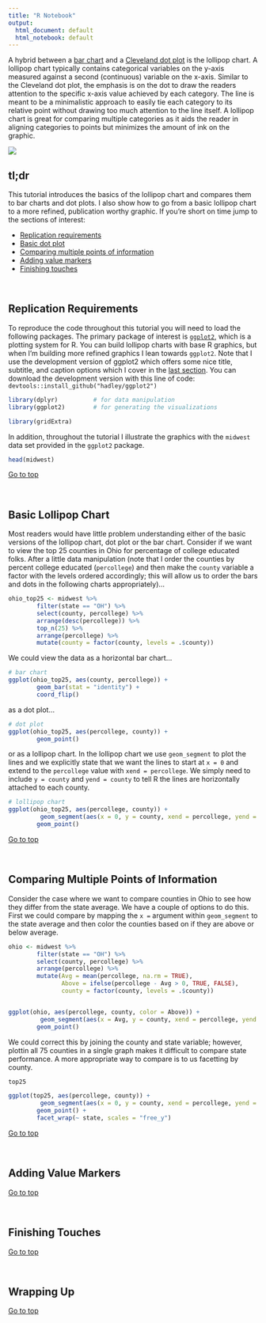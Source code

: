 ```yaml
---
title: "R Notebook"
output:
  html_document: default
  html_notebook: default
---
```


A hybrid between a [bar chart](http://uc-r.github.io/barcharts) and a [Cleveland dot plot](http://uc-r.github.io/cleveland-dot-plots) is the lollipop chart. A lollipop chart typically contains categorical variables on the y-axis measured against a second (continuous) variable on the x-axis.  Similar to the Cleveland dot plot, the emphasis is on the dot to draw the readers attention to the specific x-axis value achieved by each category. The line is meant to be a minimalistic approach to easily tie each category to its relative point without drawing too much attention to the line itself. A lollipop chart is great for comparing multiple categories as it aids the reader in aligning categories to points but minimizes the amount of ink on the graphic. 


<img src="lollipop-icon.png" style="display: block; margin: auto;" />


## tl;dr
This tutorial introduces the basics of the lollipop chart and compares them to bar charts and dot plots. I also show how to go from a basic lollipop chart to a more refined, publication worthy graphic. If you're short on time jump to the sections of interest:

- [Replication requirements](#replication)
- [Basic dot plot](#basics)
- [Comparing multiple points of information](#groups)
- [Adding value markers](#markers)
- [Finishing touches](#finishing)

<br>

## Replication Requirements {#replication}
To reproduce the code throughout this tutorial you will need to load the following packages. The primary package of interest is [`ggplot2`](http://ggplot2.org/), which is a plotting system for R. You can build lollipop charts with base R graphics, but when I'm building more refined graphics I lean towards `ggplot2`. Note that I use the development version of ggplot2 which offers some nice title, subtitle, and caption options which I cover in the [last section](#finishing).  You can download the development version with this line of code: `devtools::install_github("hadley/ggplot2")`

```r
library(dplyr)          # for data manipulation
library(ggplot2)        # for generating the visualizations
```

```r
library(gridExtra)
```

In addition, throughout the tutorial I illustrate the graphics with the `midwest` data set provided in the `ggplot2` package.

```r
head(midwest)
```


<a href="#top">Go to top</a>

<br>

## Basic Lollipop Chart {#basics}
Most readers would have little problem understanding either of the basic versions of the lollipop chart, dot plot or the bar chart. Consider if we want to view the top 25 counties in Ohio for percentage of college educated folks. After a little data manipulation (note that I order the counties by percent college educated (`percollege`) and then make the `county` variable a factor with the levels ordered accordingly; this will allow us to order the bars and dots in the following charts appropriately)...

```r
ohio_top25 <- midwest %>%
        filter(state == "OH") %>%
        select(county, percollege) %>%
        arrange(desc(percollege)) %>%
        top_n(25) %>%
        arrange(percollege) %>%
        mutate(county = factor(county, levels = .$county))
```

We could view the data as a horizontal bar chart...

```r
# bar chart
ggplot(ohio_top25, aes(county, percollege)) +
        geom_bar(stat = "identity") +
        coord_flip()
```

as a dot plot...
```r
# dot plot
ggplot(ohio_top25, aes(percollege, county)) +
        geom_point()
```

or as a lollipop chart. In the lollipop chart we use `geom_segment` to plot the lines and we explicitly state that we want the lines to start at `x = 0` and extend to the `percollege` value with `xend = percollege`.  We simply need to include `y = county` and `yend = county` to tell R the lines are horizontally attached to each county. 
```r
# lollipop chart
ggplot(ohio_top25, aes(percollege, county)) +
         geom_segment(aes(x = 0, y = county, xend = percollege, yend = county), color = "grey50") +
        geom_point()
```



<a href="#top">Go to top</a>

<br>

## Comparing Multiple Points of Information {#groups}
Consider the case where we want to compare counties in Ohio to see how they differ from the state average.  We have a couple of options to do this. First we could compare by mapping the `x = ` argument within `geom_segment` to the state average and then color the counties based on if they are above or below average.

```r
ohio <- midwest %>%
        filter(state == "OH") %>%
        select(county, percollege) %>%
        arrange(percollege) %>%
        mutate(Avg = mean(percollege, na.rm = TRUE),
               Above = ifelse(percollege - Avg > 0, TRUE, FALSE),
               county = factor(county, levels = .$county))


ggplot(ohio, aes(percollege, county, color = Above)) +
         geom_segment(aes(x = Avg, y = county, xend = percollege, yend = county), color = "grey50") +
        geom_point()
```


We could correct this by joining the county and state variable; however, plottin all 75 counties in a single graph makes it difficult to compare state performance.  A more appropriate way to compare is to us facetting by county.


```r
top25

ggplot(top25, aes(percollege, county)) +
         geom_segment(aes(x = 0, y = county, xend = percollege, yend = county), color = "grey50") +
        geom_point() +
        facet_wrap(~ state, scales = "free_y")
```



<a href="#top">Go to top</a>

<br>

## Adding Value Markers {#markers}





<a href="#top">Go to top</a>

<br>

## Finishing Touches {#finishing}



<a href="#top">Go to top</a>

<br>

## Wrapping Up



<a href="#top">Go to top</a>

